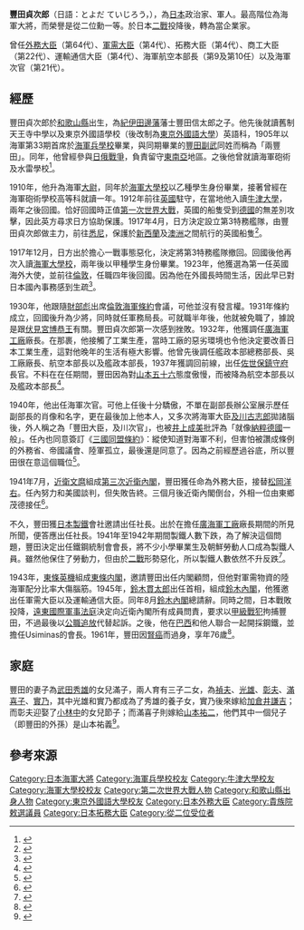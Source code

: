 {{Infobox Officeholder
| original_name = 
| image = Toyoda Teijirō.JPG
| office1 = 外務大臣
| predecessor1 = [[松岡洋右|松岡洋右]]
| successor1 = [[東鄉茂德|東鄉茂德]]
| office2 = 軍需大臣
| predecessor2 = [[吉田茂|吉田茂]]
| successor2 = [[中島知久平|中島知久平]]
| office3 = 拓務大臣
| predecessor3 = [[秋田清|秋田清]]
| successor3 = [[東鄉茂德|東鄉茂德]]
| office4 = 商工大臣
| predecessor4 = [[河田烈|河田烈]]
| successor4 = [[左近司政三|左近司政三]]
| birth_date = 1885年8月7日
| birth_place = {{JPN-EMP}}[[和歌山縣|和歌山縣]]
| death_date = {{death_date_and_age|1961|11|21|1885|8|7}}
| death_place = {{JPN}}
| profession = [[勲一等旭日大綬章|勲一等旭日大綬章]]<br />海軍大將
| 任期1 = 1941年7月18日 - 1941年10月18日
| 任期2 = 1945年4月7日 - 1945年8月17日
| 任期3 = 1941年7月18日 - 1941年10月18日
| 任期4 = 1941年4月4日 - 1941年7月18日
| office5 = 運輸通信大臣
| successor5 = [[小日山直登|小日山直登]]
| predecessor5 = [[前田米藏|前田米藏]]
| 任期5 = 1945年4月7日 - 1945年4月11日
}}
'''豐田貞次郎'''（日語：とよだ ていじろう，{{Bd|1885年|8月7日|1961年|11月21日}}），為[[日本|日本]]政治家、軍人。最高階位為海軍大將，而榮譽是從二位勳一等。於日本[[二戰|二戰]]投降後，轉為當企業家。

曾任[[外務大臣|外務大臣]]（第64代）、[[軍需大臣|軍需大臣]]（第4代）、拓務大臣（第4代）、商工大臣（第22代）、運輸通信大臣（第4代）、海軍航空本部長（第9及第10任）以及海軍次官（第21代）。

== 經歷 ==
豐田貞次郎於[[和歌山縣|和歌山縣]]出生，為[[紀伊田邊藩|紀伊田邊藩]]藩士豐田信太郎之子。他先後就讀舊制天王寺中學以及東京外國語學校（後改制為[[東京外國語大學|東京外國語大學]]）英語科，1905年以海軍第33期首席於[[海軍兵學校|海軍兵學校]]畢業，與同期畢業的[[豐田副武|豐田副武]]同姓而稱為「兩豐田」。同年，他曾經參與[[日俄戰爭|日俄戰爭]]，負責留守[[東南亞|東南亞]]地區。之後他曾就讀海軍砲術及水雷學校<ref>{{cite web |author1=二十世紀 |title=豊田 貞次郎 |url=http://www.c20.jp/p/tteijiro.html |accessdate=2020-11-10 |archive-date=2021-01-23 |archive-url=https://web.archive.org/web/20210123204232/http://www.c20.jp/p/tteijiro.html |dead-url=no }}</ref>。

1910年，他升為海軍[[大尉|大尉]]，同年於[[海軍大學校|海軍大學校]]以乙種學生身份畢業，接著曾經在海軍砲術學校高等科就讀一年。1912年前往[[英國|英國]]駐守，在當地他入讀[[牛津大學|牛津大學]]，兩年之後回國。恰好回國時正值[[第一次世界大戰|第一次世界大戰]]，英國的船隻受到[[德國|德國]]的無差別攻擊，因此英方尋求日方協助保護。1917年4月，日方決定設立第3特務艦隊，由豐田貞次郎做主力，前往[[悉尼|悉尼]]，保護於[[新西蘭|新西蘭]]及[[澳洲|澳洲]]之間航行的英國船隻<ref>{{cite web |author1=史料的介紹 |title=豊田 貞次郎  1885～1961年  －和歌山縣出身的海軍大將－ |url=http://www.nids.mod.go.jp/military_archives/news/2016/201611.pdf |access-date=2020-11-10 |archive-date=2020-11-10 |archive-url=https://web.archive.org/web/20201110121629/http://www.nids.mod.go.jp/military_archives/news/2016/201611.pdf |dead-url=no }}</ref>。

1917年12月，日方出於擔心一戰事態惡化，決定將第3特務艦隊撤回。回國後他再次入讀[[海軍大學校|海軍大學校]]，兩年後以甲種學生身份畢業。1923年，他獲選為第一任英國海外大使，並前往[[倫敦|倫敦]]，任職四年後回國。因為他在外國長時間生活，因此早已對日本國內事務感到生疏<ref>{{cite web |author1=日本雅虎 |title=衝撃の戦争秘話】日本のスパイとなった英国人貴族将校がいた！ |url=https://news.yahoo.co.jp/articles/613e0982d1e880fb85a0ac097da249e10f9fedb4?page=4 |accessdate=2020-11-10 |archive-date=2020-11-10 |archive-url=https://web.archive.org/web/20201110131329/https://news.yahoo.co.jp/articles/613e0982d1e880fb85a0ac097da249e10f9fedb4?page=4 |dead-url=no }}</ref>。

1930年，他跟隨[[財部彪|財部彪]]出席[[倫敦海軍條約|倫敦海軍條約]]會議，可他並沒有發言權。1931年條約成立，回國後升為少將，同時就任軍務局長。可就職半年後，他就被免職了，據說是跟[[伏見宮博恭王|伏見宮博恭王]]有關。豐田貞次郎第一次感到挫敗。1932年，他獲調任[[廣海軍工廠|廣海軍工廠]]廠長。在那裹，他接觸了工業生產，當時工廠的惡劣環境也令他決定要改善日本工業生產，這對他晚年的生活有極大影響。他曾先後調任艦政本部總務部長、吳工廠廠長、航空本部長以及艦政本部長，1937年獲調回前線，出任[[佐世保鎮守府|佐世保鎮守府]]長官。不料在在任期間，豐田因為對[[山本五十六|山本五十六]]態度傲慢，而被降為航空本部長以及艦政本部長<ref>{{cite web |author1=Goo |title=２１２．山本五十六海軍大將（１２）　豊田貞次郎 |url=https://blog.goo.ne.jp/oceandou/e/bfd895bd26353bfa3cadd8b642c816d9 |accessdate=2020-11-10 |archive-date=2021-05-06 |archive-url=https://web.archive.org/web/20210506083412/https://blog.goo.ne.jp/oceandou/e/bfd895bd26353bfa3cadd8b642c816d9 |dead-url=no }}</ref>。

1940年，他出任海軍次官。可他上任後十分驕傲，不單在副部長辦公室展示歷任副部長的肖像和名字，更在最後加上他本人，又多次將海軍大臣[[及川古志郎|及川古志郎]]拋諸腦後，外人稱之為「豐田大臣，及川次官」，也被[[井上成美|井上成美]]批評為「就像[[納粹德國|納粹德國]]一般」。任內也同意簽訂《[[三國同盟條約|三國同盟條約]]》：縱使知道對海軍不利，但害怕被讚成條例的外務省、帝國議會、陸軍孤立，最後還是同意了。因為之前經歷過谷底，所以豐田很在意這個職位<ref name=":0">{{cite web|title=豊田貞次郎(1885~1961)|url=http://shunchan0111.blogspot.com/2018/08/18851961.html|accessdate=2020-11-10|archive-url=https://web.archive.org/web/20210506083406/http://shunchan0111.blogspot.com/2018/08/18851961.html|archive-date=2021-05-06|dead-url=no|author1=Blogger}}</ref>。

1941年7月，[[近衛文麿|近衛文麿]]組成[[第三次近衛內閣|第三次近衛內閣]]，豐田獲任命為外務大臣，接替[[松岡洋右|松岡洋右]]。任內努力和美國談判，但失敗告終。三個月後近衛內閣倒台，外相一位由東鄉茂德接任<ref name=":0">{{cite web|title=豊田貞次郎(1885~1961)|url=http://shunchan0111.blogspot.com/2018/08/18851961.html|accessdate=2020-11-10|archive-url=https://web.archive.org/web/20210506083406/http://shunchan0111.blogspot.com/2018/08/18851961.html|archive-date=2021-05-06|dead-url=no|author1=Blogger}}</ref>。

不久，豐田獲[[日本製鐵|日本製鐵]]會社邀請出任社長。出於在擔任[[廣海軍工廠|廣海軍工廠]]廠長期間的所見所聞，便答應出任社長。1941年至1942年期間製鐵人數下跌，為了解決這個問題，豐田決定出任鐵鋼統制會會長，將不少小學畢業生及朝鮮勞動人口成為製鐵人員。雖然他保住了勞動力，但由於[[二戰|二戰]]形勢惡化，所以製鐵人數依然不升反跌<ref>{{cite book |author1=迫水久常 |title=大日本帝國最後的四個月 |date=2015-07-20 |publisher=河出書房新社 |isbn=978-4-309-41387-7}}</ref>。

1943年，[[東條英機|東條英機]]組成[[東條内閣|東條内閣]]，邀請豐田出任内閣顧問，但他對軍需物資的陸海軍配分比率大傷腦筋。1945年，[[鈴木貫太郎|鈴木貫太郎]]出任首相，組成[[鈴木內閣|鈴木內閣]]，他獲邀出任軍需大臣以及運輸通信大臣。同年8月[[鈴木內閣|鈴木內閣]]總請辭。同時之間，日本戰敗投降，[[遠東國際軍事法庭|遠東國際軍事法庭]]決定向近衛內閣所有成員問責，要求以[[甲級戰犯|甲級戰犯]]拘捕豐田，不過最後以[[公職追放|公職追放]]代替起訴。之後，他在[[巴西|巴西]]和他人聯合一起開採鋼鐵，並擔任Usiminas的會長。1961年，豐田因[[腎癌|腎癌]]而過身，享年76歲<ref>{{cite book |author1=Usiminas豊田貞次郎回想録編集委員會 |coauthors=豐田貞次郎 |title=豊田貞次郎回想録 |date=1962年 |publisher=Usiminas |location=東京}}</ref>。

== 家庭 ==
豐田的妻子為[[武田秀雄|武田秀雄]]的女兒滿子，兩人育有三子二女，為[[豐田禎夫|禎夫]]、[[武田光雄|光雄]]、[[豐田彰夫|彰夫]]、[[山本滿喜子|滿喜子]]、[[加倉井實乃|實乃]]，其中光雄和實乃都成為了秀雄的養子女，實乃後來嫁給[[加倉井謙吉|加倉井謙吉]]；而彰夫迎娶了[[小林中|小林中]]的女兒節子；而滿喜子則嫁給[[山本祐二|山本祐二]]，他們其中一個兒子（即豐田的外孫）是山本祐義<ref>{{cite web |author1=閨閥學 |title=豊田家（海軍大將・豊田貞次郎・豊田彰夫的子孫・家系圖 |url=https://keibatsugaku.com/toyota/ |access-date=2020-11-10 |archive-date=2021-05-06 |archive-url=https://web.archive.org/web/20210506085453/https://keibatsugaku.com/toyota/ |dead-url=no }}</ref>。

== 參考來源 ==
{{Reflist}}
{{拓務大臣}}
{{外務大臣}}
{{日本海軍大將}}
{{DEFAULTSORT:Toyoda Teijiro}}
[[Category:日本海軍大將|Category:日本海軍大將]]
[[Category:海軍兵學校校友|Category:海軍兵學校校友]]
[[Category:牛津大學校友|Category:牛津大學校友]]
[[Category:海軍大學校校友|Category:海軍大學校校友]]
[[Category:第二次世界大戰人物|Category:第二次世界大戰人物]]
[[Category:和歌山縣出身人物|Category:和歌山縣出身人物]]
[[Category:東京外國語大學校友|Category:東京外國語大學校友]]
[[Category:日本外務大臣|Category:日本外務大臣]]
[[Category:貴族院敕選議員|Category:貴族院敕選議員]]
[[Category:日本拓務大臣|Category:日本拓務大臣]]
[[Category:從二位受位者|Category:從二位受位者]]